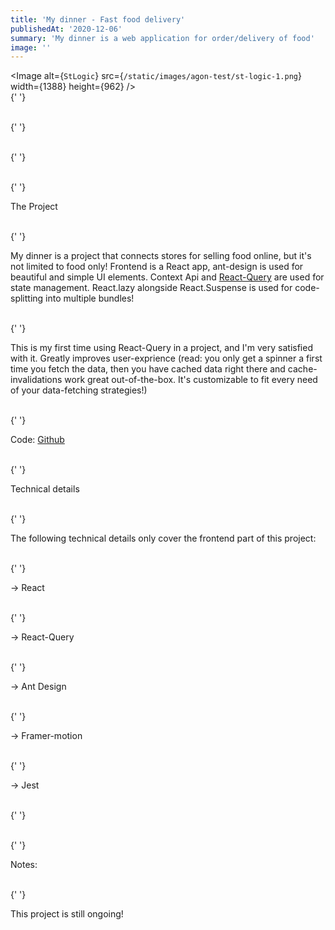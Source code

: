 ```yaml
---
title: 'My dinner - Fast food delivery'
publishedAt: '2020-12-06'
summary: 'My dinner is a web application for order/delivery of food'
image: ''
---
```


<Image
  alt={`StLogic`}
  src={`/static/images/agon-test/st-logic-1.png`}
  width={1388}
  height={962}
/>
<br />{' '}

<br />{' '}

<br />{' '}

<br />{' '}

<heading2> The Project</heading2>

<br />{' '}

My dinner is a project that connects stores for selling food online, but it's not limited to food only!
Frontend is a React app, ant-design is used for beautiful and simple UI elements. Context Api and <a href="https://react-query.tanstack.com/">React-Query</a> are used for state management.
React.lazy alongside React.Suspense is used for code-splitting into multiple bundles!

<br />{' '}

This is my first time using React-Query in a project, and I'm very
satisfied with it. Greatly improves user-exprience (read: you only get a spinner
a first time you fetch the data, then you have cached data right there and
cache-invalidations work great out-of-the-box. It's customizable to fit every
need of your data-fetching strategies!)

<br />{' '}

Code: <a href="https://github.com/AgonIdrizi/mydinner-react">Github</a>

<br />{' '}

<heading2> Technical details</heading2>

<br />{' '}

The following technical details only cover the frontend part of this project:

<br />{' '}

-> React

<br />{' '}

-> React-Query

<br />{' '}

-> Ant Design

<br />{' '}

-> Framer-motion

<br />{' '}

-> Jest

<br />{' '}

<br />{' '}

<heading2> Notes:</heading2>

<br />{' '}

This project is still ongoing!
